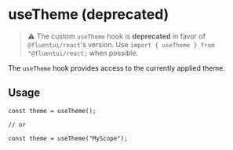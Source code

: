 
<Meta title="Components/Utilities/useTheme (deprecated)" />

# useTheme (deprecated)

> ⚠️ The custom `useTheme` hook is **deprecated** in favor of `@fluentui/react`'s version.
> Use `import { useTheme } from "@fluentui/react;` when possible.

The `useTheme` hook provides access to the currently applied theme.

## Usage

```tsx
const theme = useTheme();

// or

const theme = useTheme("MyScope");
```
